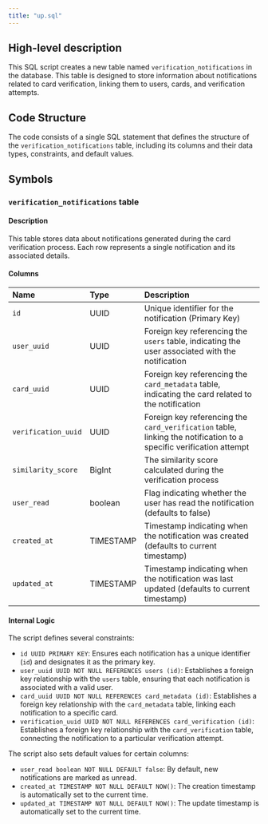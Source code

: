 ```yaml
---
title: "up.sql"
---
```


## High-level description
This SQL script creates a new table named `verification_notifications` in the database. This table is designed to store information about notifications related to card verification, linking them to users, cards, and verification attempts.

## Code Structure
The code consists of a single SQL statement that defines the structure of the `verification_notifications` table, including its columns and their data types, constraints, and default values.

## Symbols

### `verification_notifications` table
#### Description
This table stores data about notifications generated during the card verification process. Each row represents a single notification and its associated details.

#### Columns
| Name | Type | Description |
|:-----|:-----|:------------|
| `id` | UUID | Unique identifier for the notification (Primary Key) |
| `user_uuid` | UUID | Foreign key referencing the `users` table, indicating the user associated with the notification |
| `card_uuid` | UUID | Foreign key referencing the `card_metadata` table, indicating the card related to the notification |
| `verification_uuid` | UUID | Foreign key referencing the `card_verification` table, linking the notification to a specific verification attempt |
| `similarity_score` | BigInt |  The similarity score calculated during the verification process |
| `user_read` | boolean | Flag indicating whether the user has read the notification (defaults to false) |
| `created_at` | TIMESTAMP | Timestamp indicating when the notification was created (defaults to current timestamp) |
| `updated_at` | TIMESTAMP | Timestamp indicating when the notification was last updated (defaults to current timestamp) |

#### Internal Logic
The script defines several constraints:

- `id UUID PRIMARY KEY`: Ensures each notification has a unique identifier (`id`) and designates it as the primary key.
- `user_uuid UUID NOT NULL REFERENCES users (id)`: Establishes a foreign key relationship with the `users` table, ensuring that each notification is associated with a valid user.
- `card_uuid UUID NOT NULL REFERENCES card_metadata (id)`: Establishes a foreign key relationship with the `card_metadata` table, linking each notification to a specific card.
- `verification_uuid UUID NOT NULL REFERENCES card_verification (id)`: Establishes a foreign key relationship with the `card_verification` table, connecting the notification to a particular verification attempt.

The script also sets default values for certain columns:

- `user_read boolean NOT NULL DEFAULT false`: By default, new notifications are marked as unread.
- `created_at TIMESTAMP NOT NULL DEFAULT NOW()`: The creation timestamp is automatically set to the current time.
- `updated_at TIMESTAMP NOT NULL DEFAULT NOW()`: The update timestamp is automatically set to the current time.

